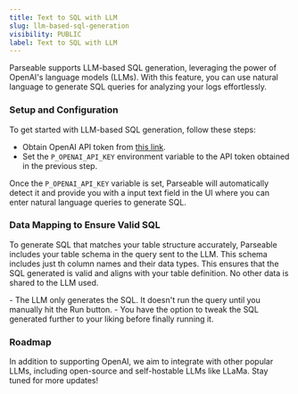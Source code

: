 ```yaml
---
title: Text to SQL with LLM
slug: llm-based-sql-generation
visibility: PUBLIC
label: Text to SQL with LLM
---
```


<head>
<title>Text to SQL Generation with LLM | Parseable</title>
<meta charSet="utf-8" />
<meta name="twitter:card" content="summary" />
</head>

Parseable supports LLM-based SQL generation, leveraging the power of OpenAI's language models (LLMs). With this feature, you can use natural language to generate SQL queries for analyzing your logs effortlessly.

### Setup and Configuration

To get started with LLM-based SQL generation, follow these steps:

- Obtain OpenAI API token from [this link](https://platform.openai.com/account/api-keys).
- Set the `P_OPENAI_API_KEY` environment variable to the API token obtained in the previous step. 

Once the `P_OPENAI_API_KEY` variable is set, Parseable will automatically detect it and provide you with a input text field in the UI where you can enter natural language queries to generate SQL.

### Data Mapping to Ensure Valid SQL

To generate SQL that matches your table structure accurately, Parseable includes your table schema in the query sent to the LLM. This schema includes just th column names and their data types. This ensures that the SQL generated is valid and aligns with your table definition. No other data is shared to the LLM used.

<Callout type="info">
- The LLM only generates the SQL. It doesn't run the query until you manually hit the Run button.
- You have the option to tweak the SQL generated further to your liking before finally running it.
</Callout>

### Roadmap

In addition to supporting OpenAI, we aim to integrate with other popular LLMs, including open-source and self-hostable LLMs like LLaMa. Stay tuned for more updates!

